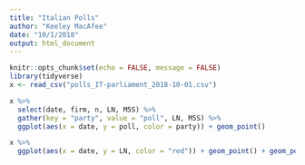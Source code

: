 ```yaml
---
title: "Italian Polls"
author: "Keeley MacAfee"
date: "10/1/2018"
output: html_document
---
```


```r
knitr::opts_chunk$set(echo = FALSE, message = FALSE)
library(tidyverse)
x <- read_csv("polls_IT-parliament_2018-10-01.csv")
```


```r
x %>%
  select(date, firm, n, LN, M5S) %>%
  gather(key = "party", value = "poll", LN, M5S) %>%
  ggplot(aes(x = date, y = poll, color = party)) + geom_point()
```

```r
x %>%
  ggplot(aes(x = date, y = LN, color = "red")) + geom_point() + geom_point(aes(x = date, y = M5S, color = "blue"))
```


